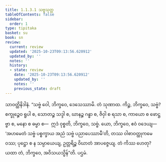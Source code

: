 ```yaml
---
title: 1.1.3.1 သဗ္ဗသုတ္တ
tableOfContents: false
sidebar:
  order: 1
type: tipitaka
basket: su
book: sn
review:
  current: review
  updated: '2025-10-23T09:13:56.620912'
  updated_by: ''
  notes: ''
  history:
  - state: review
    date: '2025-10-23T09:13:56.620912'
    updated_by: ''
    notes: ''
    previous_state: draft
---
```



<ReviewStatus review={frontmatter.review} showDetails={true} />

<HypothesisAnnotation frontmatter={frontmatter} />

<DynamicBreadcrumb />

<Division number="23" book="sn" e="ch" v="18" p="282">

<Paragraph number="63" book="sn">
သာဝတ္ထိနိဒါနံ. “သဗ္ဗံ ဝေါ, ဘိက္ခဝေ, ဒေသေဿာမိ. တံ သုဏာထ. ကိဉ္စ, ဘိက္ခဝေ, သဗ္ဗံ? စက္ခုဉ္စေဝ ရူပါ စ, သောတဉ္စ သဒ္ဒါ စ, ဃာနဉ္စ ဂန္ဓာ စ, ဇိဝှါ စ ရသာ စ, ကာယော စ ဖောဋ္ဌဗ္ဗာ စ, မနော စ ဓမ္မာ စ—  ဣဒံ ဝုစ္စတိ, ဘိက္ခဝေ, သဗ္ဗံ. ယော, ဘိက္ခဝေ, ဧဝံ ဝဒေယျ—  ‘အဟမေတံ သဗ္ဗံ ပစ္စက္ခာယ အညံ သဗ္ဗံ ပညာပေဿာမီ’တိ, တဿ ဝါစာဝတ္ထုကမေဝဿ; ပုဋ္ဌော စ န သမ္ပာယေယျ, ဥတ္တရိဉ္စ ဝိဃာတံ အာပဇ္ဇေယျ. တံ ကိဿ ဟေတု? ယထာ တံ, ဘိက္ခဝေ, အဝိသယသ္မိန်”တိ.

</Paragraph>
</Division>

<Paragraph number="64" type="center" book="sn">
ပဌမံ.
</Paragraph>
